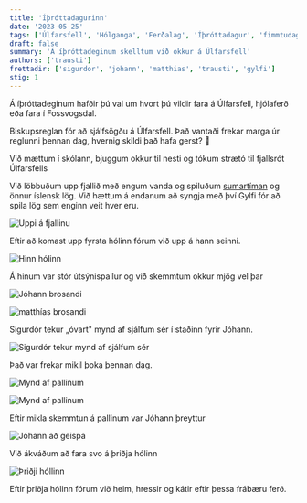 ```yaml
---
title: 'Íþróttadagurinn'
date: '2023-05-25'
tags: ['Úlfarsfell', 'Hólganga', 'Ferðalag', 'Íþróttadagur', 'fimmtudagur']
draft: false
summary: 'Á íþróttadeginum skelltum við okkur á Úlfarsfell'
authors: ['trausti']
frettadir: ['sigurdor', 'johann', 'matthias', 'trausti', 'gylfi']
stig: 1
---
```


Á íþróttadeginum hafðir þú val um hvort þú vildir fara á Úlfarsfell, hjólaferð eða fara í Fossvogsdal.

Biskupsreglan fór að sjálfsögðu á Úlfarsfell.
Það vantaði frekar marga úr reglunni þennan dag, hvernig skildi það hafa gerst? 🤷

Við mættum í skólann, bjuggum okkur til nesti og tókum strætó til fjallsrót Úlfarsfells

Við löbbuðum upp fjallið með engum vanda og spiluðum [sumartíman](https://www.youtube.com/watch?v=EQiLcPyDwAY) og önnur íslensk lög.
Við hættum á endanum að syngja með því Gylfi fór að spila lög sem enginn veit hver eru.

![Uppi á fjallinu](/static/images/faerslur/ulfarsfell/utsyni-2.jpg)

Eftir að komast upp fyrsta hólinn fórum við upp á hann seinni.

![Hinn hólinn](/static/images/faerslur/ulfarsfell/holl.jpg)

Á hinum var stór útsýnispallur og við skemmtum okkur mjög vel þar

![Jóhann brosandi](/static/images/faerslur/ulfarsfell/johann-brosa.jpg)

![matthías brosandi](/static/images/faerslur/ulfarsfell/matthias-brosa.jpg)

Sigurdór tekur „óvart" mynd af sjálfum sér í staðinn fyrir Jóhann.

![Sigurdór tekur mynd af sjálfum sér](/static/images/faerslur/ulfarsfell/sigurdor-taka-mynd.jpg)

Það var frekar mikil þoka þennan dag.

![Mynd af pallinum](/static/images/faerslur/ulfarsfell/pallur-1.jpg)

![Mynd af pallinum](/static/images/faerslur/ulfarsfell/pallur-2.jpg)

Eftir mikla skemmtun á pallinum var Jóhann þreyttur

![Jóhann að geispa](/static/images/faerslur/ulfarsfell/johann-geispa.jpg)

Við ákváðum að fara svo á þriðja hólinn

![Þriðji hóllinn](/static/images/faerslur/ulfarsfell/johann-brekka.jpg)

Eftir þriðja hólinn fórum við heim, hressir og kátir eftir þessa frábæru ferð.
